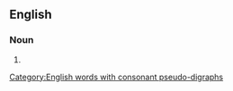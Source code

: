 {{also|know-how}}

==English==

===Noun===
{{en-noun|~}}

# {{alternative spelling of|know-how|lang=en}}

[[Category:English words with consonant pseudo-digraphs]]